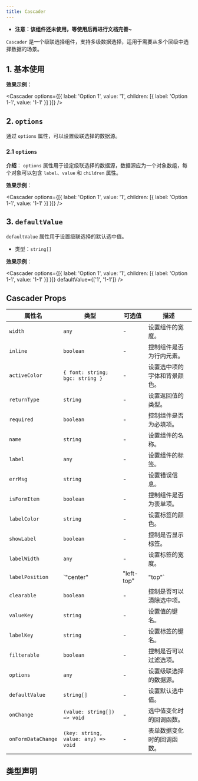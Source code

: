 ```yaml
---
title: Cascader
---
```




* **注意：该组件还未使用，等使用后再进行文档完善~**

`Cascader` 是一个级联选择组件，支持多级数据选择，适用于需要从多个层级中选择数据的场景。

## 1. 基本使用

**效果示例**：

<Cascader options={[{ label: 'Option 1', value: '1', children: [{ label: 'Option 1-1', value: '1-1' }] }]} />

## 2. `options`

通过 `options` 属性，可以设置级联选择的数据源。

### 2.1 `options`

**介绍**：
`options` 属性用于设定级联选择的数据源，数据源应为一个对象数组，每个对象可以包含 `label`、`value` 和 `children` 属性。

**效果示例**：

<Cascader options={[{ label: 'Option 1', value: '1', children: [{ label: 'Option 1-1', value: '1-1' }] }]} />

## 3. `defaultValue`

`defaultValue` 属性用于设置级联选择的默认选中值。

* 类型：`string[]`

**效果示例**：

<Cascader options={[{ label: 'Option 1', value: '1', children: [{ label: 'Option 1-1', value: '1-1' }] }]} defaultValue={['1', '1-1']} />

## Cascader Props

| 属性名 | 类型 | 可选值 | 描述 |
| ---- | ---- | ---- | ---- |
| `width` | `any` | - | 设置组件的宽度。 |
| `inline` | `boolean` | - | 控制组件是否为行内元素。 |
| `activeColor` | `{ font: string; bgc: string }` | - | 设置选中项的字体和背景颜色。 |
| `returnType` | `string` | - | 设置返回值的类型。 |
| `required` | `boolean` | - | 控制组件是否为必填项。 |
| `name` | `string` | - | 设置组件的名称。 |
| `label` | `any` | - | 设置组件的标签。 |
| `errMsg` | `string` | - | 设置错误信息。 |
| `isFormItem` | `boolean` | - | 控制组件是否为表单项。 |
| `labelColor` | `string` | - | 设置标签的颜色。 |
| `showLabel` | `boolean` | - | 控制是否显示标签。 |
| `labelWidth` | `any` | - | 设置标签的宽度。 |
| `labelPosition` | `"center" | "left-top" | "top"` | - | 设置标签的位置。 |
| `clearable` | `boolean` | - | 控制是否可以清除选中项。 |
| `valueKey` | `string` | - | 设置值的键名。 |
| `labelKey` | `string` | - | 设置标签的键名。 |
| `filterable` | `boolean` | - | 控制是否可以过滤选项。 |
| `options` | `any` | - | 设置级联选择的数据源。 |
| `defaultValue` | `string[]` | - | 设置默认选中值。 |
| `onChange` | `(value: string[]) => void` | - | 选中值变化时的回调函数。 |
| `onFormDataChange` | `(key: string, value: any) => void` | - | 表单数据变化时的回调函数。 |

## 类型声明